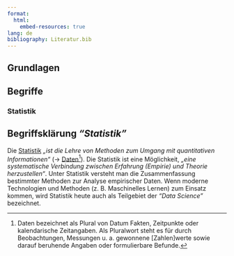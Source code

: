 ```yaml
---
format:
  html:
    embed-resources: true
lang: de
bibliography: Literatur.bib
---
```


<!--
headlines:
  off: true
extended-content:
  off: false
included-content:
  off: false
worksheets:
  off: true
-->

<!--
title: "DEB Produktentwicklung"
format:
  html:
    embed-resources: true

author:
  - name: "Christian Anders"
    degrees: 
    roles: "Dozent"
    email: christian.anders@hs-esslingen.de
    affiliation: 
      - name: "Hochschule Esslingen"
        department: "Wirtschaft & Technik"
        group: "Digital Engineering (DEB)"
        city: "Esslingen am Neckar"
        postal-code: 73728
        country: "Deutschland"
        url: https://www.hs-esslingen.de/
abstract: > 
  Skript zur Vorlesung und Labor *"Produktentwicklung"* für den Studiengang Digital Engineering DEB
keywords:
  - Statistik

copyright: 
  holder: Christian Anders
  year: 2025
lang: de
bibliography: Literatur.bib
date: last-modified
toc: true
number-sections: true
scrollable: true
toc-location: right
cap-location: bottom
number-offset: 0
link-external-icon: true
link-external-newwindow: true
-->

<!--
number-offset: 
0 Grundlagen
1 Ideenfindung und Konzeptentwicklung
2 Entwurfs- und Entwicklungsphase
3 Prototyping und Test
4 Produktionsplanung und Produktion
5 Softskills
6 Literatur 
7 Anhang
-->

<!-- -------------------------------------------------------------------------

                       Zufall

-------------------------------------------------------------------------- -->

::: {.content-visible unless-meta="headlines.off"}
# Grundlagen
## Begriffe
:::

<!-- -------------------------------------------------------------------------

                       Callout !!! WARNING !!!

-------------------------------------------------------------------------- -->
<!--
::: {.callout-warning}
## WARNING!
**THIS CHAPTER IS STILL WORK IN PROGRESS!!!**
:::
-->

### Statistik {#sec-statistik}

::: {.callout-tip}
## Begriffsklärung *"Statistik"*
Die [Statistik](https://de.wikipedia.org/wiki/Statistik) *„ist die Lehre von Methoden zum Umgang mit quantitativen Informationen“* (→ [Daten](https://de.wikipedia.org/wiki/Daten)^[Daten bezeichnet als Plural von Datum Fakten, Zeitpunkte oder kalendarische Zeitangaben. Als Pluralwort steht es für durch Beobachtungen, Messungen u. a. gewonnene [Zahlen]werte sowie darauf beruhende Angaben oder formulierbare Befunde.]). Die Statistik ist eine Möglichkeit, *„eine systematische Verbindung zwischen Erfahrung (Empirie) und Theorie herzustellen“*. Unter Statistik versteht man die Zusammenfassung bestimmter Methoden zur Analyse empirischer Daten. Wenn moderne Technologien und Methoden (z. B. Maschinelles Lernen) zum Einsatz kommen, wird Statistik heute auch als Teilgebiet der *"Data Science"* bezeichnet.
:::
